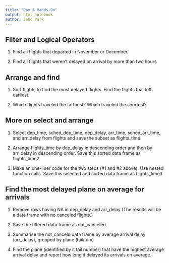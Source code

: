 ```yaml
---
title: "Day 4 Hands-On"
output: html_notebook
author: Jeho Park
---
```


## Filter and Logical Operators

(1) Find all flights that departed in November or December.

(2) Find all flights that weren’t delayed on arrival by more than two hours

## Arrange and find

(1) Sort flights to find the most delayed flights. Find the flights that left earliest.

(2) Which flights traveled the farthest? Which traveled the shortest?

## More on select and arrange
(1) Select dep_time, sched_dep_time, dep_delay, arr_time, sched_arr_time, and arr_delay from flights and save the subset as flights_time.

(2) Arrange flights_time by dep_delay in descending order and then by arr_delay in descending order. Save this sorted data frame as flights_time2

(3) Make an one-liner code for the two steps (#1 and #2 above). Use nested function calls. Save this selected and sorted data frame as flights_time3


## Find the most delayed plane on average for arrivals

(1) Remove rows having NA in dep_delay and arr_delay (The results will be a data frame with no canceled flights.)

(2) Save the filtered data frame as not_canceled

(3) Summarise the not_canceld data frame by average arrival delay (arr_delay), grouped by plane (tailnum)

(4) Find the plane (identified by it tail number) that have the highest average arrival delay and report how long it delayed its arrivals on average.

